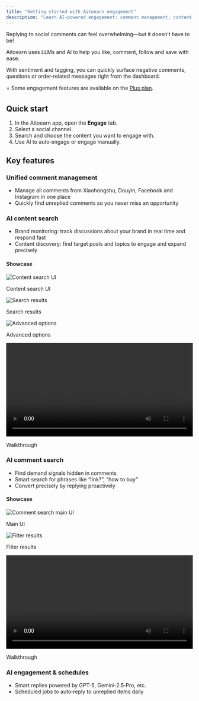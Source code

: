 ```yaml
---
title: "Getting started with Aitoearn engagement"
description: "Learn AI‑powered engagement: comment management, content search and auto‑replies."
---
```


Replying to social comments can feel overwhelming—but it doesn’t have to be!

Aitoearn uses LLMs and AI to help you like, comment, follow and save with ease.

With sentiment and tagging, you can quickly surface negative comments, questions or order‑related messages right from the dashboard.

⭐️ Some engagement features are available on the [Plus plan](/zh/help-center/pricing/pricing).

## Quick start

1. In the Aitoearn app, open the **Engage** tab.
2. Select a social channel.
3. Search and choose the content you want to engage with.
4. Use AI to auto‑engage or engage manually.

## Key features

### Unified comment management
- Manage all comments from Xiaohongshu, Douyin, Facebook and Instagram in one place
- Quickly find unreplied comments so you never miss an opportunity

### AI content search
- Brand monitoring: track discussions about your brand in real time and respond fast
- Content discovery: find target posts and topics to engage and expand precisely

#### Showcase

<div style={{display: "flex", flexWrap: "wrap", gap: "16px", margin: "20px 0"}}>
  <div style={{flex: "1", minWidth: "200px"}}>
    <img src="../../../photo/contentsearch1.jpeg" alt="Content search UI" style={{width: "100%", borderRadius: "8px", border: "1px solid #e5e7eb"}} />
    <p style={{textAlign: "center", margin: "8px 0 0", color: "#6b7280", fontSize: "14px"}}>Content search UI</p>
  </div>
  <div style={{flex: "1", minWidth: "200px"}}>
    <img src="../../../photo/contentsearch2.jpeg" alt="Search results" style={{width: "100%", borderRadius: "8px", border: "1px solid #e5e7eb"}} />
    <p style={{textAlign: "center", margin: "8px 0 0", color: "#6b7280", fontSize: "14px"}}>Search results</p>
  </div>
  <div style={{flex: "1", minWidth: "200px"}}>
    <img src="../../../photo/contentsearch4.jpeg" alt="Advanced options" style={{width: "100%", borderRadius: "8px", border: "1px solid #e5e7eb"}} />
    <p style={{textAlign: "center", margin: "8px 0 0", color: "#6b7280", fontSize: "14px"}}>Advanced options</p>
  </div>
  <div style={{flex: "1", minWidth: "300px"}}>
    <video controls width="100%" style={{borderRadius: "8px", border: "1px solid #e5e7eb"}}>
      <source src="../../../photo/contentsearch0.mp4" type="video/mp4" />
      Your browser does not support the video tag.
    </video>
    <p style={{textAlign: "center", margin: "8px 0 0", color: "#6b7280", fontSize: "14px", fontWeight: "500"}}>Walkthrough</p>
  </div>
</div>

### AI comment search
- Find demand signals hidden in comments
- Smart search for phrases like “link?”, “how to buy”
- Convert precisely by replying proactively

#### Showcase

<div style={{display: "flex", flexWrap: "wrap", gap: "16px", margin: "20px 0"}}>
  <div style={{flex: "1", minWidth: "250px"}}>
    <img src="../../../photo/commentfilter.jpeg" alt="Comment search main UI" style={{width: "100%", borderRadius: "8px", border: "1px solid #e5e7eb"}} />
    <p style={{textAlign: "center", margin: "8px 0 0", color: "#6b7280", fontSize: "14px"}}>Main UI</p>
  </div>
  <div style={{flex: "1", minWidth: "250px"}}>
    <img src="../../../photo/commentfilter2.jpeg" alt="Filter results" style={{width: "100%", borderRadius: "8px", border: "1px solid #e5e7eb"}} />
    <p style={{textAlign: "center", margin: "8px 0 0", color: "#6b7280", fontSize: "14px"}}>Filter results</p>
  </div>
  <div style={{flex: "1", minWidth: "400px"}}>
    <video controls width="100%" style={{borderRadius: "8px", border: "1px solid #e5e7eb"}}>
      <source src="../../../photo/commentfilter2.mp4" type="video/mp4" />
      Your browser does not support the video tag.
    </video>
    <p style={{textAlign: "center", margin: "8px 0 0", color: "#6b7280", fontSize: "14px", fontWeight: "500"}}>Walkthrough</p>
  </div>
</div>

### AI engagement & schedules
- Smart replies powered by GPT‑5, Gemini‑2.5‑Pro, etc.
- Scheduled jobs to auto‑reply to unreplied items daily
